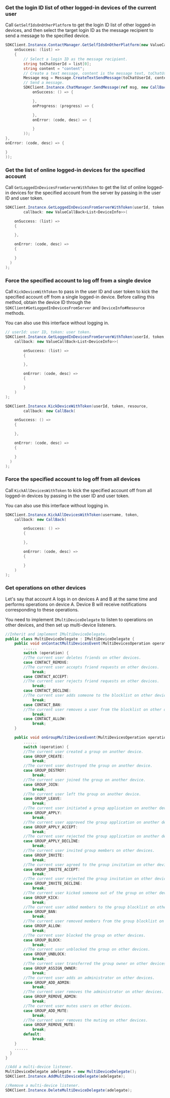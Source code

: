 ### Get the login ID list of other logged-in devices of the current user

Call `GetSelfIdsOnOtherPlatform` to get the login ID list of other logged-in devices, and then select the target login ID as the message recipient to send a message to the specified device.

```csharp
SDKClient.Instance.ContactManager.GetSelfIdsOnOtherPlatform(new ValueCallBack<List<string>>(
    onSuccess: (list) =>
    {
        // Select a login ID as the message recipient.
        string toChatUserId = list[0];
        string content = "content";
        // Create a text message, content is the message text, toChatUserId passes the login ID as the message recipient.
        Message msg = Message.CreateTextSendMessage(toChatUserId, content);
        // Send a message.
        SDKClient.Instance.ChatManager.SendMessage(ref msg, new CallBack(
            onSuccess: () => {

            },
            onProgress: (progress) => {

            },
            onError: (code, desc) => {

            }
        ));
},
onError: (code, desc) => {

}
));
```

### Get the list of online logged-in devices for the specified account

Call `GetLoggedInDevicesFromServerWithToken` to get the list of online logged-in devices for the specified account from the server by passing in the user ID and user token.

```csharp
SDKClient.Instance.GetLoggedInDevicesFromServerWithToken(userId, token,
        callback: new ValueCallBack<List<DeviceInfo>>(

    onSuccess: (list) =>
    {

    },

    onError: (code, desc) =>
    {

    }
  )
);
```

### Force the specified account to log off from a single device

Call `KickDeviceWithToken` to pass in the user ID and user token to kick the specified account off from a single logged-in device. Before calling this method, obtain the device ID through the `SDKClient#GetLoggedInDevicesFromServer` and `DeviceInfo#Resource` methods.

<Admonition type="info" title="Note">You can also use this interface without logging in.</Admonition>

```csharp
// userId: user ID, token: user token.
SDKClient.Instance.GetLoggedInDevicesFromServerWithToken(userId, token,
    callback: new ValueCallBack<List<DeviceInfo>>(

        onSuccess: (list) =>
        {

        },

        onError: (code, desc) =>
        {

        }
    )
);

SDKClient.Instance.KickDeviceWithToken(userId, token, resource,
        callback: new CallBack(

    onSuccess: () =>
    {

    },

    onError: (code, desc) =>
    {

    }
  )
);
```

### Force the specified account to log off from all devices

Call `KickAllDevicesWithToken` to kick the specified account off from all logged-in devices by passing in the user ID and user token.

<Admonition type="info" title="Note">You can also use this interface without logging in.</Admonition>

```csharp
SDKClient.Instance.KickAllDevicesWithToken(username, token,
    callback: new CallBack(

        onSuccess: () =>
        {

        },

        onError: (code, desc) =>
        {

        }
    )
);

```

### Get operations on other devices

Let's say that account A logs in on devices A and B at the same time and performs operations on device A. Device B will receive notifications corresponding to these operations.

You need to implement `IMultiDeviceDelegate` to listen to operations on other devices, and then set up multi-device listeners.

```csharp
//Inherit and implement IMultiDeviceDelegate.
public class MultiDeviceDelegate : IMultiDeviceDelegate {
    public void onContactMultiDevicesEvent(MultiDevicesOperation operation, string target, string ext) {
        ......
        switch (operation) {
        //The current user deletes friends on other devices.
        case CONTACT_REMOVE:
        //The current user accepts friend requests on other devices.
            break;
        case CONTACT_ACCEPT:
        //The current user rejects friend requests on other devices.
            break;
        case CONTACT_DECLINE:
        //The current user adds someone to the blocklist on other devices.
            break;
        case CONTACT_BAN:
        //The current user removes a user from the blocklist on other devices.
            break;
        case CONTACT_ALLOW:
            break;
    }

    public void onGroupMultiDevicesEvent(MultiDevicesOperation operation, string target, List<string> usernames) {
        ......
        switch (operation) {
        //The current user created a group on another device.
        case GROUP_CREATE:
            break;
        //The current user destroyed the group on another device.
        case GROUP_DESTROY:
            break;
        //The current user joined the group on another device.
        case GROUP_JOIN:
            break;
        //The current user left the group on another device.
        case GROUP_LEAVE:
            break;
        //The current user initiated a group application on another device.
        case GROUP_APPLY:
            break;
        //The current user approved the group application on another device.
        case GROUP_APPLY_ACCEPT:
            break;
        //The current user rejected the group application on another device.
        case GROUP_APPLY_DECLINE:
            break;
        //The current user invited group members on other devices.
        case GROUP_INVITE:
            break;
        //The current user agreed to the group invitation on other devices.
        case GROUP_INVITE_ACCEPT:
            break;
        //The current user rejected the group invitation on other devices.
        case GROUP_INVITE_DECLINE:
            break;
        //The current user kicked someone out of the group on other devices.
        case GROUP_KICK:
            break;
        //The current user added members to the group blocklist on other devices.
        case GROUP_BAN:
            break;
        //The current user removed members from the group blocklist on other devices.
        case GROUP_ALLOW:
            break;
        //The current user blocked the group on other devices.
        case GROUP_BLOCK:
            break;
        //The current user unblocked the group on other devices.
        case GROUP_UNBLOCK:
            break;
        //The current user transferred the group owner on other devices.
        case GROUP_ASSIGN_OWNER:
            break;
        //The current user adds an administrator on other devices.
        case GROUP_ADD_ADMIN:
            break;
        //The current user removes the administrator on other devices.
        case GROUP_REMOVE_ADMIN:
            break;
        //The current user mutes users on other devices.
        case GROUP_ADD_MUTE:
            break;
        //The current user removes the muting on other devices.
        case GROUP_REMOVE_MUTE:
            break;
        default:
            break;
    }
    ......
  }
}

//Add a multi-device listener.
MultiDeviceDelegate adelegate = new MultiDeviceDelegate();
SDKClient.Instance.AddMultiDeviceDelegate(adelegate);

//Remove a multi-device listener.
SDKClient.Instance.DeleteMultiDeviceDelegate(adelegate);
```
